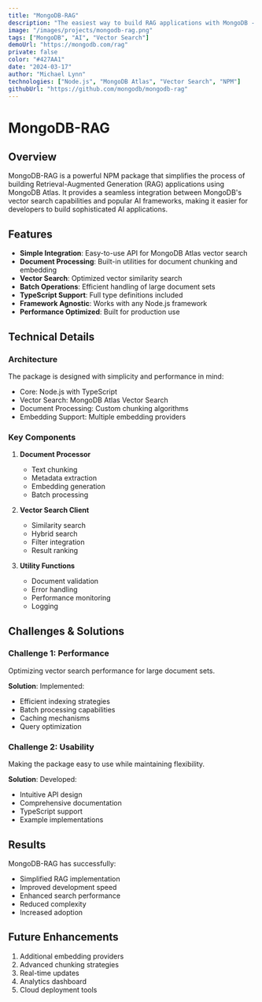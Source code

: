 ```yaml
---
title: "MongoDB-RAG"
description: "The easiest way to build RAG applications with MongoDB - a lightweight NPM package for vector search and document ingestion."
image: "/images/projects/mongodb-rag.png"
tags: ["MongoDB", "AI", "Vector Search"]
demoUrl: "https://mongodb.com/rag"
private: false
color: "#427AA1"
date: "2024-03-17"
author: "Michael Lynn"
technologies: ["Node.js", "MongoDB Atlas", "Vector Search", "NPM"]
githubUrl: "https://github.com/mongodb/mongodb-rag"
---
```


# MongoDB-RAG

## Overview
MongoDB-RAG is a powerful NPM package that simplifies the process of building Retrieval-Augmented Generation (RAG) applications using MongoDB Atlas. It provides a seamless integration between MongoDB's vector search capabilities and popular AI frameworks, making it easier for developers to build sophisticated AI applications.

## Features
- **Simple Integration**: Easy-to-use API for MongoDB Atlas vector search
- **Document Processing**: Built-in utilities for document chunking and embedding
- **Vector Search**: Optimized vector similarity search
- **Batch Operations**: Efficient handling of large document sets
- **TypeScript Support**: Full type definitions included
- **Framework Agnostic**: Works with any Node.js framework
- **Performance Optimized**: Built for production use

## Technical Details

### Architecture
The package is designed with simplicity and performance in mind:
- Core: Node.js with TypeScript
- Vector Search: MongoDB Atlas Vector Search
- Document Processing: Custom chunking algorithms
- Embedding Support: Multiple embedding providers

### Key Components
1. **Document Processor**
   - Text chunking
   - Metadata extraction
   - Embedding generation
   - Batch processing

2. **Vector Search Client**
   - Similarity search
   - Hybrid search
   - Filter integration
   - Result ranking

3. **Utility Functions**
   - Document validation
   - Error handling
   - Performance monitoring
   - Logging

## Challenges & Solutions

### Challenge 1: Performance
Optimizing vector search performance for large document sets.

**Solution**: Implemented:
- Efficient indexing strategies
- Batch processing capabilities
- Caching mechanisms
- Query optimization

### Challenge 2: Usability
Making the package easy to use while maintaining flexibility.

**Solution**: Developed:
- Intuitive API design
- Comprehensive documentation
- TypeScript support
- Example implementations

## Results
MongoDB-RAG has successfully:
- Simplified RAG implementation
- Improved development speed
- Enhanced search performance
- Reduced complexity
- Increased adoption

## Future Enhancements
1. Additional embedding providers
2. Advanced chunking strategies
3. Real-time updates
4. Analytics dashboard
5. Cloud deployment tools 